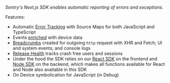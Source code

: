 <Note>

_Sentry's Next.js SDK enables automatic reporting of errors and exceptions._

</Note>

Features:

- Automatic [Error Tracking](/product/error-monitoring/) with Source Maps for both JavaScript and TypeScript
- Events [enriched](/platforms/javascript/enriching-events/context/) with device data
- [Breadcrumbs](/platforms/javascript/enriching-events/breadcrumbs/) created for outgoing `http` request with XHR and Fetch; UI and system events; and console logs
- [Release Health](/product/releases/health/) tracks crash free users and sessions
- Under the hood the SDK relies on our [React SDK](/platforms/javascript/guides/react/) on the frontend and [Node SDK](/platforms/node) on the backend, which makes all functions available for React and Node also available in this SDK
- On Device symbolication for JavaScript (in Debug)
